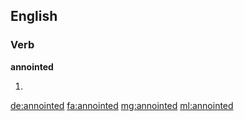 ==English==

===Verb===
'''annointed'''

# {{en-past of|annoint}}

[[de:annointed]]
[[fa:annointed]]
[[mg:annointed]]
[[ml:annointed]]
